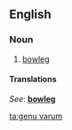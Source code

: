 ==English==

===Noun===
{{en-noun|sg=[[genu]] [[varum]]}}

# {{medical}} [[bowleg]]

====Translations====
{{trans-top}}
''See'': '''[[bowleg]]'''
{{trans-bottom}}

[[ta:genu varum]]